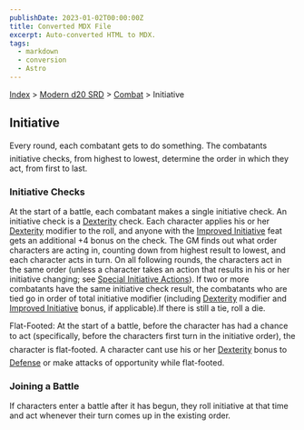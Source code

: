```yaml
---
publishDate: 2023-01-02T00:00:00Z
title: Converted MDX File
excerpt: Auto-converted HTML to MDX.
tags:
  - markdown
  - conversion
  - Astro
---
```


[Index](-index) > [Modern d20 SRD](modern-d20-srd-index) > [Combat](modern-d20-srd-combat-index) > Initiative

## Initiative

Every round, each combatant gets to do something. The combatants initiative checks, from highest to lowest, determine the order in which they act, from first to last.

### Initiative Checks

At the start of a battle, each combatant makes a single initiative check. An initiative check is a [Dexterity](modern-d20-srd-basics-ability-scores) check. Each character applies his or her [Dexterity](modern-d20-srd-basics-ability-scores) modifier to the roll, and anyone with the [Improved
Initiative](modern-d20-srd-feats-improved-initiative) feat gets an additional +4 bonus on the check. The GM finds out what order characters are acting in, counting down from highest result to lowest, and each character acts in turn. On all following rounds, the characters act in the same order (unless a character takes an action that results in his or her initiative changing; see [Special
Initiative Actions](modern-d20-srd-combat-special-initiative-actions)). If two or more combatants have the same initiative check result, the combatants who are tied go in order of total initiative modifier (including [Dexterity](modern-d20-srd-basics-ability-scores) modifier and [Improved
Initiative](modern-d20-srd-feats-improved-initiative) bonus, if applicable).If there is still a tie, roll a die.

Flat-Footed: At the start of a battle, before the character has had a chance to act (specifically, before the characters first turn in the initiative order), the character is flat-footed. A character cant use his or her [Dexterity](modern-d20-srd-basics-ability-scores) bonus to [Defense](modern-d20-srd-combat-defense) or make attacks of opportunity while flat-footed.

### Joining a Battle

If characters enter a battle after it has begun, they roll initiative at that time and act whenever their turn comes up in the existing order.
